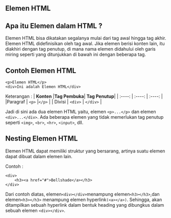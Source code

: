 ## Elemen HTML

## Apa itu Elemen dalam HTML ? ##

Elemen HTML bisa dikatakan segalanya mulai dari tag awal hingga tag akhir. Elemen HTML didefinisikan oleh tag awal. Jika elemen berisi konten lain, itu diakhiri dengan tag penutup, di mana nama elemen didahului oleh garis miring seperti yang ditunjukkan di bawah ini dengan beberapa tag.

## Contoh Elemen HTML
```
<p>Elemen HTML</p>
<div>Ini adalah Elemen HTML</div>
```
Keterangan :
| **Konten**  |**Tag Pembuka**| **Tag Penutup**|
| :----:      |    :----:     |         :----: |
|Paragraf     |  `<p>`        |`</p>`          |
| Divisi      | 	`<div>`     | `</div>`       |

Jadi di sini ada dua elemen HTML yaitu, elemen `<p>...</p>` dan elemen `<div>...</div>`. Ada beberapa elemen yang tidak memerlukan tag penutup seperti `<img>`, `<br>`, `<hr>`, `<input>`, dll.

## Nesting Elemen HTML
Elemen HTML dapat memiliki struktur yang bersarang, artinya suatu elemen dapat dibuat dalam elemen lain.

Contoh :
```
<div>
    <h3><a href="#">Bellshade</a></h3>
</div>
```
Dari contoh diatas, elemen`<div></div>`menampung elemen`<h3></h3>`,dan elemen`<h3></h3>`
menampung elemen hyperlink`(<a></a>)`. Sehingga, akan ditampilkan sebuah hyperlink dalam bentuk heading yang dibungkus dalam
sebuah elemen `<div></div>`.
